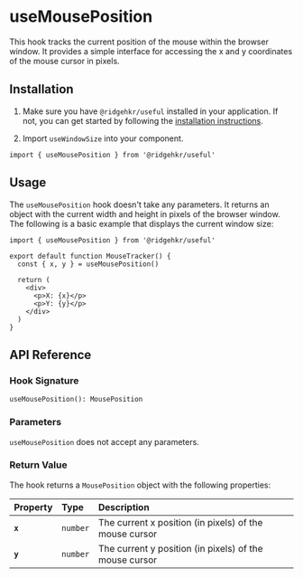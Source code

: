 
# useMousePosition

This hook tracks the current position of the mouse within the browser window. It provides a simple interface for accessing the x and y coordinates of the mouse cursor in pixels.

## Installation

1. Make sure you have `@ridgehkr/useful` installed in your application. If not, you can get started by following the [installation instructions](/#getting-started).

2. Import `useWindowSize` into your component.

```tsx
import { useMousePosition } from '@ridgehkr/useful'
```

## Usage

The `useMousePosition` hook doesn't take any parameters. It returns an object with the current width and height in pixels of the browser window. The following is a basic example that displays the current window size:

```tsx /useMousePosition/ filename="MouseTracker.tsx"
import { useMousePosition } from '@ridgehkr/useful'

export default function MouseTracker() {
  const { x, y } = useMousePosition()

  return (
    <div>
      <p>X: {x}</p>
      <p>Y: {y}</p>
    </div>
  )
}
```

## API Reference

### Hook Signature

```tsx
useMousePosition(): MousePosition
```

### Parameters

`useMousePosition` does not accept any parameters.

### Return Value

The hook returns a `MousePosition` object with the following properties:

| Property | Type     | Description                                            |
| :------- | :------- | :----------------------------------------------------- |
| **`x`**  | `number` | The current x position (in pixels) of the mouse cursor |
| **`y`**  | `number` | The current y position (in pixels) of the mouse cursor |
